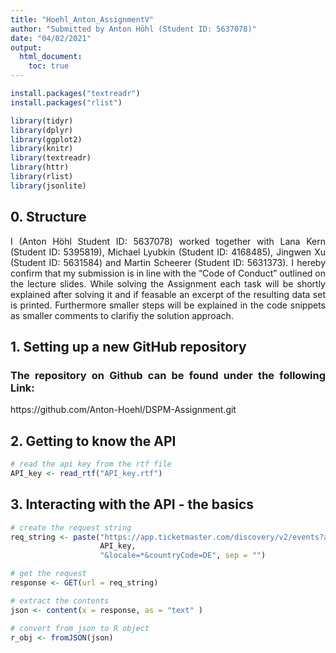 ```yaml
---
title: "Hoehl_Anton_AssignmentV"
author: "Submitted by Anton Höhl (Student ID: 5637078)"
date: "04/02/2021"
output: 
  html_document:
    toc: true
---
```


<style>
body {
text-align: justify}
</style>

```r
install.packages("textreadr")
install.packages("rlist")

library(tidyr)
library(dplyr)
library(ggplot2)
library(knitr)
library(textreadr)
library(httr)
library(rlist)
library(jsonlite)
```

## 0. Structure 

I (Anton Höhl Student ID: 5637078) worked together with Lana Kern (Student ID: 5395819), Michael Lyubkin (Student ID: 4168485), Jingwen Xu (Student ID: 5631584) and Martin Scheerer (Student ID: 5631373). I hereby confirm that my submission is in line with the "Code of Conduct" outlined on the lecture slides. While solving the Assignment each task will be shortly explained after solving it and if feasable an excerpt of the resulting data set is printed. Furthermore smaller steps will be explained in the code snippets as smaller comments to clarifiy the solution approach.  


## 1. Setting up a new GitHub repository

### The repository on Github can be found under the following Link: 
https://github.com/Anton-Hoehl/DSPM-Assignment.git


## 2. Getting to know the API

```r
# read the api key from the rtf file
API_key <- read_rtf("API_key.rtf")

```


## 3. Interacting with the API - the basics

```r
# create the request string
req_string <- paste("https://app.ticketmaster.com/discovery/v2/events?apikey=",
                    API_key,
                    "&locale=*&countryCode=DE", sep = "")

# get the request
response <- GET(url = req_string)
```


```r

# extract the contents
json <- content(x = response, as = "text" )

# convert from json to R object
r_obj <- fromJSON(json)

```